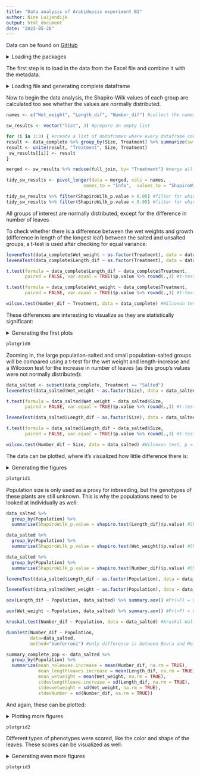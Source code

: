 ```yaml
---
title: "Data analysis of Arabidopsis experiment B1"
author: Nine Luijendijk
output: html_document
date: "2023-05-26"
---
```


Data can be found on [GitHub](https://github.com/nineluijendijk/evolutionarybiology) 

 <details>
 <summary>Loading the packages</summary>
 
```r
library(readxl)
library(tidyverse)
library(gdata)
library(car)
library(cowplot)
library(magick)
library(here)
library(FSA)
```
</details>

The first step is to load in the data from the Excel file and combine it with the metadata.

<details>
<summary>Loading file and generating complete dataframe</summary>

```r
data_raw <- read_excel("data/arabidopsis_data.xlsx", col_types = c("text", rep("numeric", 8), "text")) #making sure every value is numeric

metadata <- tibble("Group" = c("L1", "L2", "S3", "S4", "L5", "L6", "S7", "S8"),
       "Population" = rep(c("Bovra", "Smadalen", "Helin", "Spiterstulen"), each = 2),
       "Size" = rep(c("Large", "Small", "Large", "Small"), each = 2),
       "Elevation" = rep("High", each = 8),
       "Condition" = rep(c("Stable", "Declining", "Declining", "Declining"), each = 2), #difference between "decline" and "decrease"? https://brightspace.ru.nl/d2l/le/content/345973/viewContent/1977818/View
       "Soil" = rep(c("Riverbed", "Riverbed", "Scree", "Rocks"), each = 2),
       "Treatment" = c("Unsalted", "Salted", "Unsalted", "Salted", "Unsalted", "Salted", "Unsalted", "Salted"),
       "Conc_NaCl" = c(0, 50, 0, 50, 0, 50, 0, 50),
       "Conc_unit" = rep("mM", each = 8),
       "Length_unit" = rep("cm", each = 8),
       "Weight_unit" = rep("grams"), each = 8)

data <- mutate(data_raw,
               "Length_dif" = data_raw$Length_longest_leaf_a - data_raw$Length_longest_leaf_b,
               "Number_dif" = data_raw$Number_leaves_a - data_raw$Number_leaves_b) #calculating differences between before and after treatment

data_complete <- left_join(data, metadata, by = "Group") #create one complete dataframe
```
</details>

Now to begin the data analysis, the Shapiro-Wilk values of each group are calculated too see whether the values are normally distributed.

```r
names <- c("Wet_weight", "Length_dif", "Number_dif") #collect the names of the columns of interest

sw_results <- vector("list", 3) #prepare an empty list

for (i in 1:3) { #create a list of dataframes where every dataframe contains its Shapiro-Wilk p-values
result <- data_complete %>% group_by(Size, Treatment) %>% summarize(sw = shapiro.test(!!sym(names[i]))$p.value) %>% rename.vars(to = names[i], from ="sw")
result <- unite(result, "Treatment", Size, Treatment)
 sw_results[[i]] <- result
}

merged <- sw_results %>% reduce(full_join, by= "Treatment") #merge all the dataframes from the list

tidy_sw_results <- pivot_longer(data = merged, cols = names,  
                             names_to = "Info",  values_to = "ShapiroWilk_p.value") #make the dataframe tidy

tidy_sw_results %>% filter(ShapiroWilk_p.value > 0.05) #filter for which groups are normally distributed
tidy_sw_results %>% filter(ShapiroWilk_p.value < 0.05) #filter for which groups are NOT normally distributed
```

All groups of interest are normally distributed, except for the difference in number of leaves

To check whether there is a difference between the wet weights and growth (difference in length of the longest leaf) between the salted and unsalted groups, a t-test is used after checking for equal variance:

```r
leveneTest(data_complete$Wet_weight ~ as.factor(Treatment), data = data_complete) #Pr(>F) = 0.4168, which means equal variance
leveneTest(data_complete$Length_dif ~ as.factor(Treatment), data = data_complete) #Pr(>F) = 0.4793, which means equal variance

t.test(formula = data_complete$Length_dif ~ data_complete$Treatment, 
       paired = FALSE, var.equal = TRUE)$p.value %>% round(.,3) #t-test, p = 0.005, which means there is a statistically significant difference in increase in longest leaf length between the salted and unsalted plants.

t.test(formula = data_complete$Wet_weight ~ data_complete$Treatment, 
       paired = FALSE, var.equal = TRUE)$p.value %>% round(.,3) #t-test, p = 0.011, which means there is a statistically significant difference in wet weight between the salted and unsalted plants.

wilcox.test(Number_dif ~ Treatment, data = data_complete) #Wilcoxon test, p = 0.5845, which means there is no statistically significant difference between the difference in number of leaves of the salted and unsalted plants.
```

These differences are interesting to visualize as they are statistically significant:

<details>
<summary>Generating the first plots</summary>

```r
summary <- data_complete %>%
  group_by(Treatment) %>%
  summarize(mean_noleaves.increase = mean(Number_dif, na.rm = TRUE),
            mean_lengthleaf.increase = mean(Length_dif, na.rm = TRUE),
            mean_wetweight = mean(Wet_weight, na.rm = TRUE),
            stdevLength = sd(Length_dif, na.rm = TRUE),
            stdevWetweight = sd(Wet_weight, na.rm = TRUE),
            stdevNumber = sd(Number_dif, na.rm = TRUE))

plot_lengthdiffull <- summary %>% #plot the increase in longest leaf length grouped by population size
  ggplot(aes(x = Treatment, y = mean_lengthleaf.increase))+
  geom_col(aes(fill = Treatment))+
  geom_errorbar(aes(ymin = mean_lengthleaf.increase - stdevLength,
                    ymax = mean_lengthleaf.increase + stdevLength), width=.2)+
  theme_light()+
  labs(x="Treatment",
       y="Mean increase in the length\nof the longest leaf in cm")+
  theme(legend.position = "none", text = element_text(size=12), plot.title = element_text(size=14),
        plot.subtitle = element_text(size=12))

plot_wetweightfull <- summary %>% #plot the wet weight grouped by population size
  ggplot(aes(x = Treatment, y = mean_wetweight))+
  geom_col(aes(fill = Treatment))+
  geom_errorbar(aes(ymin = mean_wetweight - stdevWetweight,
                    ymax = mean_wetweight + stdevWetweight), width=.2)+
  theme_light()+
  labs(x="Treatment",
       y="Wet weight in grams")+
  theme(legend.position = "none", text = element_text(size=12), plot.title = element_text(size=14),
        plot.subtitle = element_text(size=12))

plot_numberdiffull <- summary %>% #plot the increase in number of leaves grouped by population size
  ggplot(aes(x = Treatment, y = mean_noleaves.increase))+
  geom_col(aes(fill = Treatment))+
  geom_errorbar(aes(ymin = mean_noleaves.increase - stdevNumber,
                    ymax = mean_noleaves.increase + stdevNumber), width=.2)+
  theme_light()+
  labs(x="Treatment",
       y="Mean increase in the number of leaves")+
  theme(legend.position = "none", text = element_text(size=12), plot.title = element_text(size=14),
        plot.subtitle = element_text(size=12))

plotgrid0 <- plot_grid(plot_lengthdiffull, plot_wetweightfull, plot_numberdiffull, #combine the 3 plots into 1 figure
                       labels = c("A", "B", "C"),
                       ncol = 3, nrow = 1)
```

</details>

```r
plotgrid0
```

Zooming in, the large population-salted and small population-salted groups will be compared using a t-test for the wet weight and length-increase and a Wilcoxon test for the increase in number of leaves (as this group's values were not normally distributed):

```r
data_salted <- subset(data_complete, Treatment == "Salted")
leveneTest(data_salted$Wet_weight ~ as.factor(Size), data = data_salted) #Pr(>F) = 0.3754 which means equal variance

t.test(formula = data_salted$Wet_weight ~ data_salted$Size, 
       paired = FALSE, var.equal = TRUE)$p.value %>% round(.,3) #t-test, p = 0.848, which means there is no statistically significant difference between the large and small salted plants.

leveneTest(data_salted$Length_dif ~ as.factor(Size), data = data_salted) #Pr(>F) = 0.7135 which means equal variance

t.test(formula = data_salted$Length_dif ~ data_salted$Size, 
       paired = FALSE, var.equal = TRUE)$p.value %>% round(.,3) #t-test, p = 0.563, which means there is no statistically significant difference between the large and small salted plants.

wilcox.test(Number_dif ~ Size, data = data_salted) #Wilcoxon test, p = 0.4735, which means there is no statistically significant difference between the difference in number of leaves of the large and small salted plants.
```

The data can be plotted, where it's visualized how little difference there is:

 <details>
 <summary>Generating the figures</summary>
```r
summary_salted <- data_salted %>%
  group_by(Size) %>%
  summarize(mean_noleaves.increase = mean(Number_dif, na.rm = TRUE),
            mean_lengthleaves.increase = mean(Length_dif, na.rm = TRUE),
            mean_wetweight = mean(Wet_weight, na.rm = TRUE),
            stdevlengthleave.increase = sd(Length_dif, na.rm = TRUE),
            stdevwetweight = sd(Wet_weight, na.rm = TRUE),
            stdevNumber = sd(Number_dif, na.rm = TRUE))

plot_length <- summary_salted %>% #plot the increase in longest leaf length grouped by population size
  ggplot(aes(x = Size, y = mean_lengthleaves.increase))+
  geom_col(aes(fill = Size))+
  geom_errorbar(aes(ymin = mean_lengthleaves.increase - stdevlengthleave.increase,
                    ymax = mean_lengthleaves.increase + stdevlengthleave.increase), width=.2)+
  theme_light()+
  labs(x="Population size",
       y="Mean increase in the length\nof the longest leaf in cm")+
  theme(legend.position = "none", text = element_text(size=12), plot.title = element_text(size=14),
        plot.subtitle = element_text(size=12))+
  scale_fill_manual(values=c("#e457b5", "#57e486"))

plot_noleaves <- summary_salted %>% #plot the increase in number of leaves grouped by population
  ggplot(aes(x = Size, y = mean_noleaves.increase))+
  geom_col(aes(fill = Size))+
  geom_errorbar(aes(ymin = mean_noleaves.increase - stdevNumber,
                    ymax = mean_noleaves.increase + stdevNumber), width=.2)+
  theme_light()+
  labs(x="Population size",
       y="Mean increase in the number of leaves")+
  theme(legend.position = "none", text = element_text(size=12), plot.title = element_text(size=15),
        plot.subtitle = element_text(size=12))+
  scale_fill_manual(values=c("#e457b5", "#57e486"))

plot_wetweight <- summary_salted %>% #plot the increase in number of leaves grouped by population
  ggplot(aes(x = Size, y = mean_wetweight))+
  geom_col(aes(fill = Size))+
  geom_errorbar(aes(ymin = mean_wetweight - stdevwetweight,
                    ymax = mean_wetweight + stdevwetweight), width=.2)+
  theme_light()+
  labs(x="Population size",
       y="Mean wet weight in grams")+
  theme(legend.position = "none", text = element_text(size=12), plot.title = element_text(size=15),
        plot.subtitle = element_text(size=12))+
  scale_fill_manual(values=c("#e457b5", "#57e486"))

plotgrid1 <- plot_grid(plot_length, plot_wetweight, plot_noleaves, #combine the 3 plots into 1 figure
          labels = c("A", "B", "C"),
          ncol = 3, nrow = 1)
```

 </details>

```r
plotgrid1
```

Population size is only used as a proxy for inbreeding, but the genotypes of these plants are still unknown. This is why the populations need to be looked at individually as well:

```r
data_salted %>%
  group_by(Population) %>%
  summarise(ShapiroWilk_p.value = shapiro.test(Length_dif)$p.value) #Shapiro-Wilk test, all p-values are larger than 0.05

data_salted %>%
  group_by(Population) %>%
  summarise(ShapiroWilk_p.value = shapiro.test(Wet_weight)$p.value) #Shapiro-Wilk test, all p-values are larger than 0.05

data_salted %>%
  group_by(Population) %>%
  summarise(ShapiroWilk_p.value = shapiro.test(Number_dif)$p.value) #Shapiro-Wilk test, one of the p-values is lower than 0.05

leveneTest(data_salted$Length_dif ~ as.factor(Population), data = data_salted) #Pr(>F) = 0.8361, which means equal variance

leveneTest(data_salted$Wet_weight ~ as.factor(Population), data = data_salted) #Pr(>F) = 0.7846, which means equal variance

aov(Length_dif ~ Population, data_salted) %>% summary.aov() #Pr(>F) = 0.478, which means there is no statistically significant difference

aov(Wet_weight ~ Population, data_salted) %>% summary.aov() #Pr(>F) = 0.961, which means there is no statistically significant difference

kruskal.test(Number_dif ~ Population, data = data_salted) #Kruskal-Wallis test, p = 0.03029, which means there is a statistically significant difference

dunnTest(Number_dif ~ Population,
         data=data_salted,
         method="bonferroni") #only difference is between Bovra and Helin, adjusted p-value = 0.02389668

summary_complete_pop <- data_salted %>%
  group_by(Population) %>%
  summarize(mean_noleaves.increase = mean(Number_dif, na.rm = TRUE),
            mean_lengthleaves.increase = mean(Length_dif, na.rm = TRUE),
            mean_wetweight = mean(Wet_weight, na.rm = TRUE),
            stdevlengthleave.increase = sd(Length_dif, na.rm = TRUE),
            stdevwetweight = sd(Wet_weight, na.rm = TRUE),
            stdevNumber = sd(Number_dif, na.rm = TRUE))
```

And again, these can be plotted:

 <details>
 <summary>Plotting more figures</summary>

```r
plot_length2 <- summary_complete_pop %>% #plot the increase in longest leaf length grouped by population
  ggplot(aes(x = Population, y = mean_lengthleaves.increase))+
  geom_col(aes(fill = Population), color = c("#e457b5", "#e457b5", "#57e486", "#57e486"), linewidth = 2)+
  geom_errorbar(aes(ymin = mean_lengthleaves.increase - stdevlengthleave.increase,
                    ymax = mean_lengthleaves.increase + stdevlengthleave.increase), width=.2)+
  theme_light()+
  labs(x="Population",
       y="Mean increase in the length\nof the longest leaf in cm")+
  theme(legend.position = "none", text = element_text(size=12), plot.title = element_text(size=14),
        plot.subtitle = element_text(size=12))+
  scale_fill_manual(values=c("#8111ee", "#7eee11", "#f0860f", "#0f79f0"))

plot_noleaves2 <- summary_complete_pop %>% #plot the increase in number of leaves grouped by population
  ggplot(aes(x = Population, y = mean_noleaves.increase))+
  geom_col(aes(fill = Population), color = c("#e457b5", "#e457b5", "#57e486", "#57e486"), linewidth = 2)+
  geom_errorbar(aes(ymin = mean_noleaves.increase - stdevNumber,
                    ymax = mean_noleaves.increase + stdevNumber), width=.2)+
  theme_light()+
  labs(x="Population",
       y="Mean increase in the number of leaves")+
  theme(legend.position = "none", text = element_text(size=12), plot.title = element_text(size=15),
        plot.subtitle = element_text(size=12))+
  scale_fill_manual(values=c("#8111ee", "#7eee11", "#f0860f", "#0f79f0"))

plot_wetweight2 <- summary_complete_pop %>% #plot the increase in number of leaves grouped by population
  ggplot(aes(x = Population, y = mean_wetweight))+
  geom_col(aes(fill = Population), color = c("#e457b5", "#e457b5", "#57e486", "#57e486"), linewidth = 2)+
  geom_errorbar(aes(ymin = mean_wetweight - stdevwetweight,
                    ymax = mean_wetweight + stdevwetweight), width=.2)+
  theme_light()+
  labs(x="Population",
       y="Mean wet weight in grams")+
  theme(legend.position = "none", text = element_text(size=12), plot.title = element_text(size=15),
        plot.subtitle = element_text(size=12))+
  scale_fill_manual(values=c("#8111ee", "#7eee11", "#f0860f", "#0f79f0"))

plotgrid2 <- plot_grid(plot_length2, plot_wetweight2, plot_noleaves2, #combine the 3 plots into 1 figure
          labels = c("A", "B", "C"),
          ncol = 3, nrow = 1)
```
 
 </details>

```r
plotgrid2
```

Different types of phenotypes were scored, like the color and shape of the leaves. These scores can be visualized as well:

 <details>
 <summary>Generating even more figures</summary>

```r
data_color <- data_complete %>% #prepare color data for plotting
  mutate(Color_graph = case_when(
    Color == 1 ~ "Green",
    Color == 2 ~ "Yellow",
    Color == 3 ~ "Red",
    Color == 4 ~ "Red and\nyellow"))

plot_color <- data_color %>% #plot number of leaves of each color, grouped by treatment
  ggplot()+ 
  geom_bar(aes(x = Color_graph, fill = Treatment), position = position_dodge2(width = 0.9, preserve = "single"))+
  theme_light()+
  labs(x="Color",
       y="Count")

plot_color2 <- data_color %>% #plot number of leaves of each color, grouped by population
  ggplot()+ 
  geom_bar(aes(x = Color_graph, fill = Population, color = Size), linewidth = 1,
           position = position_dodge2(width = 0.9, preserve = "single"))+
  theme_light()+
  labs(x="Color",
       y="Count")+
  scale_fill_manual(values=c("#8111ee", "#7eee11", "#f0860f", "#0f79f0"))+
  scale_color_manual(values = c("#e457b5", "#57e486"))+
  guides(color=guide_legend(title="Population size"))

plot_shape_salt <- data_complete %>% #plot number of leaves of each shape, grouped by treatment
  ggplot()+ 
  geom_bar(aes(x = Leaf_shape, fill = Treatment), position = position_dodge2(width = 0.9, preserve = "single"))+
  theme_light() +
  labs(x="Leaf shape",
       y="Count")

plot_shape_popsize <- data_salted %>% #plot number of leaves of each shape, grouped by population size
  ggplot()+ 
  geom_bar(aes(x = Leaf_shape, fill = Size), position = position_dodge2(width = 0.9, preserve = "single"))+
  theme_light() +
  labs(x="Leaf shape",
       y="Count")+
  scale_fill_manual(values=c("#e457b5", "#57e486"))+
  guides(fill=guide_legend(title="Population size"))

plot_shape_pop <- data_salted %>% #plot number of leaves of each shape, grouped by population
  ggplot()+ 
  geom_bar(aes(x = Leaf_shape, fill = Population, color = Size), linewidth = 2,
           position = position_dodge2(width = 0.9, preserve = "single"))+
  theme_light() +
  labs(x="Leaf shape",
       y="Count")+
  scale_fill_manual(values=c("#8111ee", "#7eee11", "#f0860f", "#0f79f0"))+
  scale_color_manual(values = c("#e457b5", "#57e486"))+
  guides(color=guide_legend(title="Population size"))

img_leafshapes <- image_read(here("images/leaf_shapes.png")) %>% image_ggplot() #import the picture showing the different leaf shapes

plotgrid3 <- plot_grid(plot_color, plot_color2, plot_shape_salt, img_leafshapes, plot_shape_popsize, plot_shape_pop, #combine the 3 plots and the leaf shape photo into 1 figure
          labels = c("A", "B", "C", "D", "E", "F"),
          ncol = 2, nrow = 3)
```
 
 </details>
 
```r
plotgrid3
```

